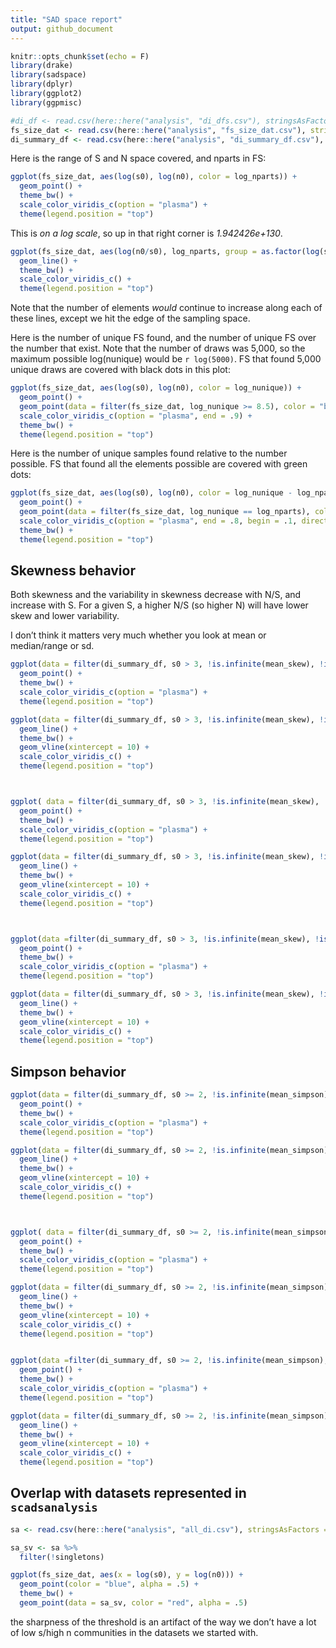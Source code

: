 ```yaml
---
title: "SAD space report"
output: github_document
---
```


```r
knitr::opts_chunk$set(echo = F)
library(drake)
library(sadspace)
library(dplyr)
library(ggplot2)
library(ggpmisc)
```

```r

#di_df <- read.csv(here::here("analysis", "di_dfs.csv"), stringsAsFactors = F)
fs_size_dat <- read.csv(here::here("analysis", "fs_size_dat.csv"), stringsAsFactors = F)
di_summary_df <- read.csv(here::here("analysis", "di_summary_df.csv"), stringsAsFactors = F)

```

Here is the range of S and N space covered, and nparts in FS:

```r

ggplot(fs_size_dat, aes(log(s0), log(n0), color = log_nparts)) +
  geom_point() +
  theme_bw() +
  scale_color_viridis_c(option = "plasma") +
  theme(legend.position = "top")

```


This is *on a log scale*, so up in that right corner is *1.942426e+130*. 

```r

ggplot(fs_size_dat, aes(log(n0/s0), log_nparts, group = as.factor(log(s0)), color = log(s0))) +
  geom_line() +
  theme_bw() +
  scale_color_viridis_c() +
  theme(legend.position = "top")

```

Note that the number of elements *would* continue to increase along each of these lines, except we hit the edge of the sampling space.

Here is the number of unique FS found, and the number of unique FS over the number that exist. Note that the number of draws was 5,000, so the maximum possible log(nunique) would be ```r log(5000)```. FS that found 5,000 unique draws are covered with black dots in this plot:

```r

ggplot(fs_size_dat, aes(log(s0), log(n0), color = log_nunique)) +
  geom_point() +
  geom_point(data = filter(fs_size_dat, log_nunique >= 8.5), color = "black") +
  scale_color_viridis_c(option = "plasma", end = .9) +
  theme_bw() +
  theme(legend.position = "top")
```


Here is the number of unique samples found relative to the number possible. FS that found all the elements possible are covered with green dots:

```r

ggplot(fs_size_dat, aes(log(s0), log(n0), color = log_nunique - log_nparts)) +
  geom_point() +
  geom_point(data = filter(fs_size_dat, log_nunique == log_nparts), color = "green")+ 
  scale_color_viridis_c(option = "plasma", end = .8, begin = .1, direction = -1) +
  theme_bw() +
  theme(legend.position = "top")
```


## Skewness behavior

Both skewness and the variability in skewness decrease with N/S, and increase with S. For a given S, a higher N/S (so higher N) will have lower skew and lower variability. 

I don't think it matters very much whether you look at mean or median/range or sd.

```r



ggplot(data = filter(di_summary_df, s0 > 3, !is.infinite(mean_skew), !is.infinite(sd_skew), !is.na(mean_skew), !is.na(sd_skew)), aes(log(s0), log(n0), color = mean_skew)) +
  geom_point() +
  theme_bw() +
  scale_color_viridis_c(option = "plasma") +
  theme(legend.position = "top")

ggplot(data = filter(di_summary_df, s0 > 3, !is.infinite(mean_skew), !is.infinite(sd_skew), !is.na(mean_skew), !is.na(sd_skew)), aes(log_nparts, mean_skew, color = log(n0), group = log(s0))) +
  geom_line() +
  theme_bw() +
  geom_vline(xintercept = 10) +
  scale_color_viridis_c() +
  theme(legend.position = "top")



ggplot( data = filter(di_summary_df, s0 > 3, !is.infinite(mean_skew), !is.infinite(sd_skew), !is.na(mean_skew), !is.na(sd_skew)), aes(log(s0), log(n0), color = sd_skew)) +
  geom_point() +
  theme_bw() +
  scale_color_viridis_c(option = "plasma") +
  theme(legend.position = "top")

ggplot(data = filter(di_summary_df, s0 > 3, !is.infinite(mean_skew), !is.infinite(sd_skew), !is.na(mean_skew), !is.na(sd_skew)), aes(log_nparts, sd_skew, color = log(n0), group = log(s0))) +
  geom_line() +
  theme_bw() +
  geom_vline(xintercept = 10) +
  scale_color_viridis_c() +
  theme(legend.position = "top")



ggplot(data =filter(di_summary_df, s0 > 3, !is.infinite(mean_skew), !is.infinite(sd_skew), !is.na(mean_skew), !is.na(sd_skew)), aes(log(s0), log(n0), color = abs(sd_skew/mean_skew))) +
  geom_point() +
  theme_bw() +
  scale_color_viridis_c(option = "plasma") +
  theme(legend.position = "top")

ggplot(data = filter(di_summary_df, s0 > 3, !is.infinite(mean_skew), !is.infinite(sd_skew), !is.na(mean_skew), !is.na(sd_skew)), aes(log_nparts, abs(sd_skew/mean_skew), color = log(n0), group = log(s0))) +
  geom_line() +
  theme_bw() +
  geom_vline(xintercept = 10) +
  scale_color_viridis_c() +
  theme(legend.position = "top")


```


## Simpson behavior


```r


ggplot(data = filter(di_summary_df, s0 >= 2, !is.infinite(mean_simpson), !is.infinite(sd_simpson), !is.na(mean_simpson), !is.na(sd_simpson)), aes(log(s0), log(n0), color = mean_simpson)) +
  geom_point() +
  theme_bw() +
  scale_color_viridis_c(option = "plasma") +
  theme(legend.position = "top")

ggplot(data = filter(di_summary_df, s0 >= 2, !is.infinite(mean_simpson), !is.infinite(sd_simpson), !is.na(mean_simpson), !is.na(sd_simpson)), aes(log_nparts, mean_simpson, color = log(n0), group = log(s0))) +
  geom_line() +
  theme_bw() +
  geom_vline(xintercept = 10) +
  scale_color_viridis_c() +
  theme(legend.position = "top")



ggplot( data = filter(di_summary_df, s0 >= 2, !is.infinite(mean_simpson), !is.infinite(sd_simpson), !is.na(mean_simpson), !is.na(sd_simpson)), aes(log(s0), log(n0), color = sd_simpson)) +
  geom_point() +
  theme_bw() +
  scale_color_viridis_c(option = "plasma") +
  theme(legend.position = "top")

ggplot(data = filter(di_summary_df, s0 >= 2, !is.infinite(mean_simpson), !is.infinite(sd_simpson), !is.na(mean_simpson), !is.na(sd_simpson)), aes(log_nparts, (sd_simpson), color = log(n0), group = log(s0))) +
  geom_line() +
  theme_bw() +
  geom_vline(xintercept = 10) +
  scale_color_viridis_c() +
  theme(legend.position = "top")


ggplot(data =filter(di_summary_df, s0 >= 2, !is.infinite(mean_simpson), !is.infinite(sd_simpson), !is.na(mean_simpson), !is.na(sd_simpson)), aes(log(s0), log(n0), color = abs(sd_simpson/mean_simpson))) +
  geom_point() +
  theme_bw() +
  scale_color_viridis_c(option = "plasma") +
  theme(legend.position = "top")

ggplot(data = filter(di_summary_df, s0 >= 2, !is.infinite(mean_simpson), !is.infinite(sd_simpson), !is.na(mean_simpson), !is.na(sd_simpson)), aes(log_nparts, abs(sd_simpson/mean_simpson), color = log(n0), group = log(s0))) +
  geom_line() +
  theme_bw() +
  geom_vline(xintercept = 10) +
  scale_color_viridis_c() +
  theme(legend.position = "top")


```

## Overlap with datasets represented in `scadsanalysis`

```r

sa <- read.csv(here::here("analysis", "all_di.csv"), stringsAsFactors = F)

sa_sv <- sa %>%
  filter(!singletons)

ggplot(fs_size_dat, aes(x = log(s0), y = log(n0))) +
  geom_point(color = "blue", alpha = .5) +
  theme_bw() +
  geom_point(data = sa_sv, color = "red", alpha = .5)

```

the sharpness of the threshold is an artifact of the way we don't have a lot of low s/high n communities in the datasets we started with. 
